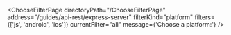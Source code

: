 

<ChooseFilterPage
  directoryPath="/ChooseFilterPage"
  address="/guides/api-rest/express-server"
  filterKind="platform"
  filters={['js', 'android', 'ios']}
  currentFilter="all"
  message={'Choose a platform:'}
/>
